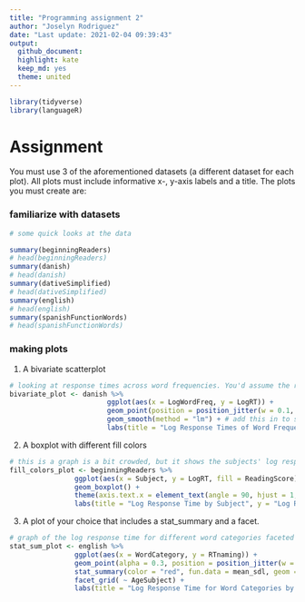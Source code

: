 ```yaml
---
title: "Programming assignment 2"
author: "Joselyn Rodriguez"
date: "Last update: 2021-02-04 09:39:43"
output:
  github_document:
  highlight: kate
  keep_md: yes
  theme: united
---
```


```r
library(tidyverse)
library(languageR)
```

# Assignment 

You must use 3 of the aforementioned datasets (a different dataset for each plot). All plots must include informative x-, y-axis labels and a title. The plots you must create are:

### familiarize with datasets

```r
# some quick looks at the data

summary(beginningReaders)
# head(beginningReaders)
summary(danish)
# head(danish)
summary(dativeSimplified)
# head(dativeSimplified)
summary(english)
# head(english)
summary(spanishFunctionWords)
# head(spanishFunctionWords)
```


### making plots 
 1. A bivariate scatterplot
 
```r

# looking at response times across word frequencies. You'd assume the response times would get shorter as frequency increases and it looks to be the case
bivariate_plot <- danish %>% 
                        ggplot(aes(x = LogWordFreq, y = LogRT)) +
                        geom_point(position = position_jitter(w = 0.1, h = 0.1)) + # jitter a bit horizontally and vertically to see all the points
                        geom_smooth(method = "lm") + # add this in to see the general trend
                        labs(title = "Log Response Times of Word Frequencies",  x = "Log Word Frequency", y = "Log Response Time")
```

 2. A boxplot with different fill colors
 
```r

# this is a graph is a bit crowded, but it shows the subjects' log response times and reading score 
fill_colors_plot <- beginningReaders %>% 
                ggplot(aes(x = Subject, y = LogRT, fill = ReadingScore)) +
                geom_boxplot() +
                theme(axis.text.x = element_text(angle = 90, hjust = 1, size = 5)) +
                labs(title = "Log Response Time by Subject", y = "Log Response Time")
```
 
 3. A plot of your choice that includes a stat_summary and a facet.


```r

# graph of the log response time for different word categories faceted across age. It doesn't look like there's a difference
stat_sum_plot <- english %>%
                ggplot(aes(x = WordCategory, y = RTnaming)) +
                geom_point(alpha = 0.3, position = position_jitter(w = 0.3, h = 0.1)) + # also jittered this a bit
                stat_summary(color = "red", fun.data = mean_sdl, geom = "pointrange") +
                facet_grid( ~ AgeSubject) +
                labs(title = "Log Response Time for Word Categories by Age", x = "Word Category", y = "Log Response Time")
```


